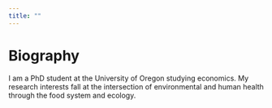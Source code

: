 ```yaml
---
title: ""
---
```


# Biography  
I am a PhD student at the University of Oregon studying economics. My research interests fall at the intersection of environmental and human health through the food system and ecology.